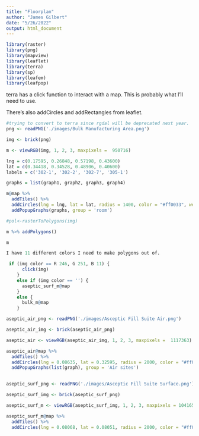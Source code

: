 ```yaml
---
title: "Floorplan"
author: "James Gilbert"
date: "5/26/2022"
output: html_document
---
```


```r
library(raster)
library(png)
library(mapview)
library(leaflet)
library(terra)
library(sp)
library(leafem)
library(leafpop)
```


terra has a click function to interact with a map. This is probably what I'll need to use.

There's also addCircles and addRectangles from leaflet.
```r
#trying to convert to terra since rgdal will be deprecated next year.
png <- readPNG('./images/Bulk Manufacturing Area.png')

img <- brick(png)

m <- viewRGB(img, 1, 2, 3, maxpixels =  950716)

lng = c(0.17595, 0.26848, 0.57198, 0.43600)
lat = c(0.34418, 0.34528, 0.48906, 0.40600)
labels = c('302-1', '302-2', '302-7', '305-1')

graphs = list(graph1, graph2, graph3, graph4)

m@map %>% 
  addTiles() %>%
  addCircles(lng = lng, lat = lat, radius = 1400, color = "#ff0033", weight = 2, label = labels, group = 'room') %>% 
  addPopupGraphs(graphs, group = 'room')
```

```r
#pol<-rasterToPolygons(img)

m %>% addPolygons()

m
```

```r
I have 11 different colors I need to make polygons out of. 

 if (img color == R 246, G 251, B 11) {
      click(img)
    }
    else if (img color == '') {
      aseptic_surf_m@map
    }
    else {
      bulk_m@map
    }
```


```r
aseptic_air_png <- readPNG('./images/Asceptic Fill Suite Air.png')

aseptic_air_img <- brick(aseptic_air_png)

aseptic_air <- viewRGB(aseptic_air_img, 1, 2, 3, maxpixels =  1117363)

aseptic_air@map %>% 
  addTiles() %>%
  addCircles(lng = 0.08635, lat = 0.32595, radius = 2000, color = "#ff0033", weight = 2, label = labels, popup = TRUE) %>% 
  addPopupGraphs(list(graph), group = 'Air sites')
  
```



```r
aseptic_surf_png <- readPNG('./images/Asceptic Fill Suite Surface.png')

aseptic_surf_img <- brick(aseptic_surf_png)

aseptic_surf_m <- viewRGB(aseptic_surf_img, 1, 2, 3, maxpixels = 1041654)

aseptic_surf_m@map %>% 
  addTiles() %>%
  addCircles(lng = 0.08068, lat = 0.08051, radius = 2000, color = "#ff0033")

```